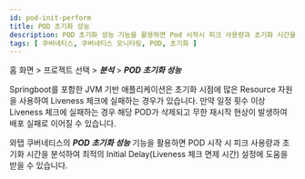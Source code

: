 ```yaml
---
id: pod-init-perform
title: POD 초기화 성능
description: POD 초기화 성능 기능을 활용하면 Pod 시작시 피크 사용량과 초기화 시간을 분석하여 최적의 Initial Delay 설정에 도움을 받을 수 있습니다.
tags: [ 쿠버네티스, 쿠버네티스 모니터링, POD, 초기화 ]
---
```


홈 화면 > 프로젝트 선택 > ***분석*** > ***POD 초기화 성능***

Springboot를 포함한 JVM 기반 애플리케이션은 초기화 시점에 많은 Resource 자원을 사용하여 Liveness 체크에 실패하는 경우가 있습니다. 만약 일정 횟수 이상 Liveness 체크에 실패하는 경우 해당 POD가 삭제되고 무한 재시작 현상이 발생하여 배포 실패로 이어질 수 있습니다.

와탭 쿠버네티스의 ***POD 초기화 성능*** 기능을 활용하면 POD 시작 시 피크 사용량과 초기화 시간을 분석하여 최적의 Initial Delay(Liveness 체크 면제 시간) 설정에 도움을 받을 수 있습니다.